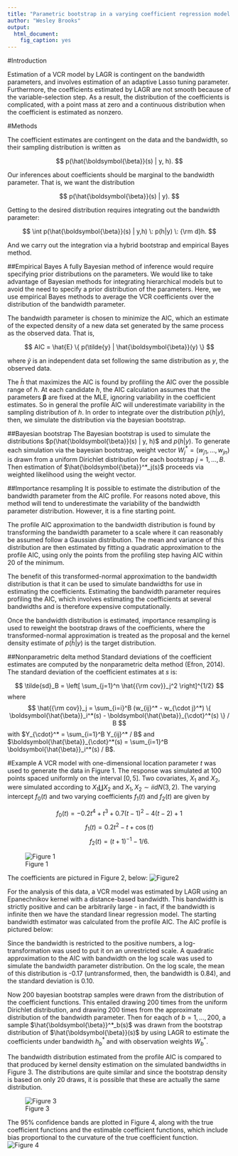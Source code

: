 ```yaml
---
title: "Parametric bootstrap in a varying coefficient regression model estimated by local adaptive grouped regularization"
author: "Wesley Brooks"
output:
  html_document:
    fig_caption: yes
---
```


#Introduction

Estimation of a VCR model by LAGR is contingent on the bandwidth parameters, and involves estimation of an adaptive Lasso tuning parameter. Furthermore, the coefficients estimated by LAGR are not smooth because of the variable-selection step. As a result, the distribution of the coefficients is complicated, with a point mass at zero and a continuous distribution when the coefficient is estimated as nonzero. 

#Methods

The coefficient estimates are contingent on the data and the bandwidth, so their sampling distribution is written as

$$ p(\hat{\boldsymbol{\beta}}(s) | y, h). $$

Our inferences about coefficients should be marginal to the bandwidth parameter. That is, we want the distribution

$$ p(\hat{\boldsymbol{\beta}}(s) | y). $$

Getting to the desired distribution requires integrating out the bandwidth parameter:

$$ \int p(\hat{\boldsymbol{\beta}}(s) | y,h) \: p(h|y) \: {\rm d}h. $$

And we carry out the integration via a hybrid bootstrap and empirical Bayes method.

##Empirical Bayes
A fully Bayesian method of inference would require specifying prior distributions on the parameters. We would like to take advantage of Bayesian methods for integrating hierarchical models but to avoid the need to specify a prior distribution of the parameters. Here, we use empirical Bayes methods to average the VCR coefficients over the distribution of the bandwidth parameter.

The bandwidth parameter is chosen to minimize the AIC, which an estimate of the expected density of a new data set generated by the same process as the observed data. That is,

$$ AIC = \hat{E} \{ p(\tilde{y} | \hat{\boldsymbol{\beta}}(y) \} $$

where $\tilde{y}$ is an independent data set following the same distribution as $y$, the observed data. 

The $\hat{h}$ that maximizes the AIC is found by profiling the AIC over the possible range of $h$. At each candidate $h$, the AIC calculation assumes that the parameters $\boldsymbol{\beta}$ are fixed at the MLE, ignoring variability in the coefficient estimates. So in general the profile AIC will underestimate variability in the sampling distribution of $h$. In order to integrate over the distribution $p(h | y)$, then, we simulate the distribution via the bayesian bootstrap.

##Bayesian bootstrap
The Bayesian bootstrap is used to simulate the distributions $p(\hat{\boldsymbol{\beta}}(s) | y, h)$ and $p(h | y).$ To generate each simulation via the bayesian bootstrap, weight vector $W^*_j = (w_{j1}, \dots, w_{jn})$ is drawn from a uniform Dirichlet distribution for each bootstrap $j=1, \dots, B$. Then estimation of $\hat{\boldsymbol{\beta}}^*_j(s)$ proceeds via weighted likelihood using the weight vector.

##Importance resampling
It is possible to estimate the distribution of the bandwidth parameter from the AIC profile. For reasons noted above, this method will tend to underestimate the variability of the bandwidth parameter distribution. However, it is a fine starting point.

The profile AIC approximation to the bandwidth distribution is found by transforming the bandwidth parameter to a scale where it can reasonably be assumed follow a Gaussian distribution. The mean and variance of this distribution are then estimated by fitting a quadratic approximation to the profile AIC, using only the points from the profiling step having AIC within 20 of the minimum.

The benefit of this transformed-normal approximation to the bandwidth distribution is that it can be used to simulate bandwidths for use in estimating the coefficients. Estimating the bandwidth parameter requires profiling the AIC, which involves estimating the coefficients at several bandwidths and is therefore expensive computationally.

Once the bandwidth distribution is estimated, importance resampling is used to reweight the bootstrap draws of the coefficients, where the transformed-normal approximation is treated as the proposal and the kernel density estimate of $p(\hat{h} | y)$ is the target distribution.

##Nonparametric delta method
Standard deviations of the coefficient estimates are computed by the nonparametric delta method (Efron, 2014). The standard deviation of the coefficient estimates at $s$ is:

$$ \tilde{sd}_B = \left[ \sum_{j=1}^n \hat{{\rm cov}}_j^2 \right]^{1/2} $$
where
$$ \hat{{\rm cov}}_j = \sum_{i=i}^B (w_{ij}^* - w_{\cdot j}^*) \{ \boldsymbol{\hat{\beta}}_i^*(s) - \boldsymbol{\hat{\beta}}_{\cdot}^*(s) \} / B $$
with $Y_{\cdot}^* = \sum_{i=1}^B Y_{ij}^* / B$ and $\boldsymbol{\hat{\beta}}_{\cdot}^*(s) = \sum_{i=1}^B \boldsymbol{\hat{\beta}}_i^*(s) / B$.

#Example
A VCR model with one-dimensional location parameter $t$ was used to generate the data in Figure 1. The response was simulated at 100 points spaced uniformly on the interval $[0,5]$. Two covariates, $X_1$ and $X_2$, were simulated according to $X_1 \coprod X_2$ and $X_1, X_2 \sim iid N(3,2)$. The varying intercept $f_0(t)$ and two varying coefficients $f_1(t)$ and $f_2(t)$ are given by

$$ f_0(t) = -0.2t^4 + t^3 + 0.7(t-1)^2 - 4(t-2) + 1 $$
$$ f_1(t) = 0.2t^2 - t + \cos(t) $$
$$ f_2(t) = (t+1)^{-1} - 1/6. $$

![Figure 1](figures/simulated-response.png)

The coefficients are pictured in Figure 2, below:
![Figure2](figures/coefficients.png)

For the analysis of this data, a VCR model was estimated by LAGR using an Epanechnikov kernel with a distance-based bandwidth. This bandwidth is strictly positive and can be arbitrarily large - in fact, if the bandwidth is infinite then we have the standard linear regression model. The starting bandwidth estimator was calculated from the profile AIC. The AIC profile is pictured below:


Since the bandwidth is restricted to the positive numbers, a log-transformation was used to put it on an unrestricted scale. A quadratic approximation to the AIC with bandwidth on the log scale was used to simulate the bandwidth parameter distribution. On the log scale, the mean of this distribution is -0.17 (untransformed, then, the bandwidth is 0.84), and the standard deviation is 0.10.

Now 200 bayesian bootstrap samples were drawn from the distribution of the coefficient functions. This entailed drawing 200 times from the uniform Dirichlet distribution, and drawing 200 times from the approximate distribution of the bandwidth parameter. Then for eaqch of $b=1, \dots, 200$, a sample $\hat{\boldsymbol{\beta}}^*_b(s)$ was drawn from the bootstrap distribution of $\hat{\boldsymbol{\beta}}(s)$ by using LAGR to estimate the coefficients under bandwidth $h^*_b$ and with observation weights $W^*_b$.


The bandwidth distribution estimated from the profile AIC is compared to that produced by kernel density estimation on the simulated bandwidths in Figure 3. The distributions are quite similar and since the bootstrap density is based on only 20 draws, it is possible that these are actually the same distribution.

![Figure 3](figures/bw-density.png)


The 95% confidence bands are plotted in Figure 4, along with the true coefficient functions and the estimable coefficient functions, which include bias proportional to the curvature of the true coefficient function.
![Figure 4](figures/coef-confidence-bands.png)




